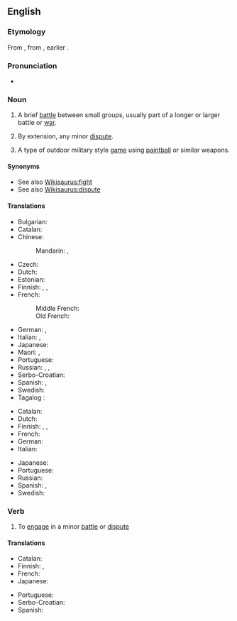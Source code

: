 ==English==

===Etymology===
From {{etyl|fro|en}} {{m|fro|escarmouche||skirmish}}, from {{etyl|it|en}} {{m|it|scaramuccia}}, earlier {{m|it|schermugio}}.

===Pronunciation===
* {{a|UK}} {{IPA|/ˈskɜː(ɹ)mɪʃ/|lang=en}}

===Noun===
{{en-noun|es}}

# {{lb|en|military}} A brief [[battle]] between small groups, usually part of a longer or larger battle or [[war]].
# {{lb|en|figuratively}} By extension, any minor [[dispute]].
# A type of outdoor military style [[game]] using [[paintball]] or similar weapons.

====Synonyms====
* See also [[Wikisaurus:fight]]
* See also [[Wikisaurus:dispute]]

====Translations====
{{trans-top|brief battle between small groups}}
* Bulgarian: {{t+|bg|схватка|f|tr=shvátka}}
* Catalan: {{t|ca|escaramussa|f}}
* Chinese:
*: Mandarin: {{t+|cmn|小衝突|sc=Hani}}, {{t+|cmn|小冲突|tr=xiǎo chōngtū|sc=Hani}}
* Czech: {{t+|cs|půtka|f}}
* Dutch: {{t+|nl|schermutseling|f}}
* Estonian: {{t|et|jagelus}}
* Finnish: {{t+|fi|kahakka}}, {{t+|fi|välikohtaus}}, {{t+|fi|yhteenotto}}
* French: {{t+|fr|escarmouche|f}}
*: Middle French: {{t|frm|escarmouche|f}}
*: Old French: {{t|fro|escharmuche|f}}
{{trans-mid}}
* German: {{t+|de|Scharmützel|n}}, {{t+|de|Geplänkel|n}}
* Italian: {{t+|it|schermaglia|f}}, {{t+|it|scaramuccia|f}}
* Japanese: {{t|ja|小競り合い|tr=kozeriai}}
* Maori: {{t|mi|riringa}}, {{t|mi|kekeritanga}}
* Portuguese: {{t+|pt|escaramuça|f}}
* Russian: {{t+|ru|перестре́лка|f}}, {{t+|ru|сты́чка|f}}, {{t+|ru|схва́тка|f}}
* Serbo-Croatian: {{t+|sh|čarka|f}}
* Spanish: {{t+|es|escaramuza|f}}, {{qualifier|Latin America}} {{t+|es|enfrentamiento}}
* Swedish: {{t+|sv|skärmytsling|c}}
* Tagalog : {{t+|tl|sagupaan}}
{{trans-bottom}}

{{trans-top|minor dispute}}
* Catalan: {{t|ca|escaramussa|f}}
* Dutch: {{t+check|nl|schermutseling|f}}
* Finnish: {{t|fi|suukopu}}, {{t+|fi|välikohtaus}}, {{t+|fi|yhteenotto}}
* French: {{t+|fr|escarmouche|f}}
* German: {{t+|de|Wortgeplänkel|n}}
* Italian: {{t+check|it|schermaglia|f}}
{{trans-mid}}
* Japanese: {{t|ja|小競り合い|tr=kozeriai}}
* Portuguese: {{t|pt|briguinha|f}}
* Russian: {{t+|ru|сты́чка|f}}
* Spanish: {{t+|es|escaramuza|f}}, {{t|es|berrinche|m}}
* Swedish: {{t+check|sv|skärmytsling|c}}
{{trans-bottom}}

===Verb===
{{en-verb|es}}

# To [[engage]] in a minor [[battle]] or [[dispute]]

====Translations====
{{trans-top|to engage in a minor battle or dispute}}
* Catalan: {{t+|ca|escaramussar}}
* Finnish: {{t|fi|kahakoida}}, {{t|fi|nahistella}}
* French: {{t+|fr|escarmoucher}}
* Japanese: {{t|ja|小競り合い|alt=小競り合いをする|tr=kozeriai wo suru}}
{{trans-mid}}
* Portuguese: {{t+|pt|escaramuçar}}
* Serbo-Croatian: {{t+|sh|čarkati}}
* Spanish: {{t+|es|escaramuzar}}
{{trans-bottom}}